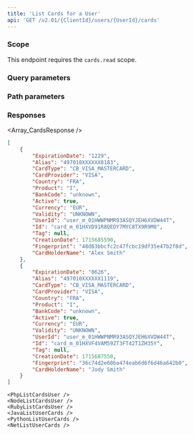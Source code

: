 ```yaml
---
title: 'List Cards for a User'  
api: 'GET /v2.01/{ClientId}/users/{UserId}/cards'  
---
```


  

### Scope

This endpoint requires the `cards.read` scope.

### Query parameters  

<Active1 />  

### Path parameters  

<UserId />  

### Responses  

<AccordionGroup><Accordion title="200">  

<Array_CardsResponse /></Accordion></AccordionGroup>  

<ResponseExample>  

```json 200  
[
    {
        "ExpirationDate": "1229",
        "Alias": "497010XXXXXX8183",
        "CardType": "CB_VISA_MASTERCARD",
        "CardProvider": "VISA",
        "Country": "FRA",
        "Product": "I",
        "BankCode": "unknown",
        "Active": true,
        "Currency": "EUR",
        "Validity": "UNKNOWN",
        "UserId": "user_m_01HWWPNMR93ASQYJEH6XVDW44T",
        "Id": "card_m_01HXVD91R8QEDY7MYC8TX9R9M8",
        "Tag": null,
        "CreationDate": 1715685590,
        "Fingerprint": "48d63bbcfc2c47fcbc19df35e47b2f8d",
        "CardHolderName": "Alex Smith"
    },
    {
        "ExpirationDate": "0626",
        "Alias": "497010XXXXXX1119",
        "CardType": "CB_VISA_MASTERCARD",
        "CardProvider": "VISA",
        "Country": "FRA",
        "Product": "I",
        "BankCode": "unknown",
        "Active": true,
        "Currency": "EUR",
        "Validity": "UNKNOWN",
        "UserId": "user_m_01HWWPNMR93ASQYJEH6XVDW44T",
        "Id": "card_m_01HXVF4VAM59ZT3FT42T1ZH35Y",
        "Tag": null,
        "CreationDate": 1715687550,
        "Fingerprint": "36c74d2e60ba474eab6d6f6d46a642b0",
        "CardHolderName": "Jody Smith"
    }
]
 ```  

</ResponseExample>  

<RequestExample>  

    <PhpListCardsUser />
    <NodeListCardsUser />
    <RubyListCardsUser />
    <JavaListUserCards />
    <PythonListUserCards />
    <NetListUserCards />

</RequestExample>